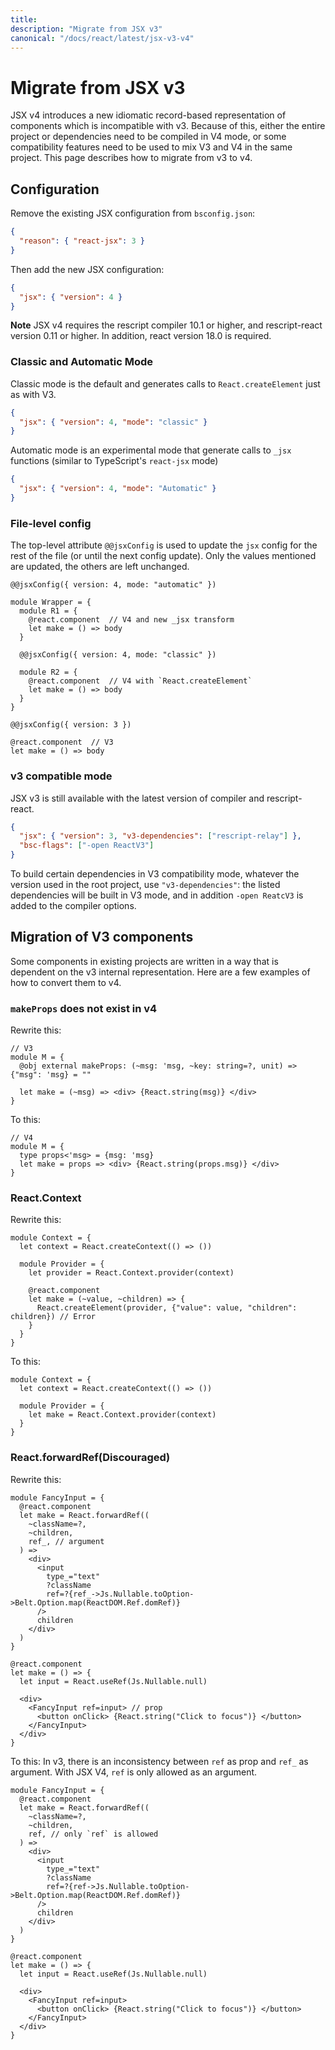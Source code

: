 ```yaml
---
title:
description: "Migrate from JSX v3"
canonical: "/docs/react/latest/jsx-v3-v4"
---
```


# Migrate from JSX v3

JSX v4 introduces a new idiomatic record-based representation of components which is incompatible with v3. Because of this, either the entire project or dependencies need to be compiled in V4 mode, or some compatibility features need to be used to mix V3 and V4 in the same project. This page describes how to migrate from v3 to v4.

## Configuration

Remove the existing JSX configuration from `bsconfig.json`:

```json
{
  "reason": { "react-jsx": 3 }
}
```

Then add the new JSX configuration:

```json
{
  "jsx": { "version": 4 }
}
```

**Note** JSX v4 requires the rescript compiler 10.1 or higher, and rescript-react version 0.11 or higher. In addition, react version 18.0 is required.

### Classic and Automatic Mode

Classic mode is the default and generates calls to `React.createElement` just as with V3.

```json
{
  "jsx": { "version": 4, "mode": "classic" }
}
```

Automatic mode is an experimental mode that generate calls to `_jsx` functions (similar to TypeScript's `react-jsx` mode)

```json
{
  "jsx": { "version": 4, "mode": "Automatic" }
}
```

### File-level config

The top-level attribute `@@jsxConfig` is used to update the `jsx` config for the rest of the file (or until the next config update). Only the values mentioned are updated, the others are left unchanged.

```res
@@jsxConfig({ version: 4, mode: "automatic" })

module Wrapper = {
  module R1 = {
    @react.component  // V4 and new _jsx transform
    let make = () => body
  }

  @@jsxConfig({ version: 4, mode: "classic" })

  module R2 = {
    @react.component  // V4 with `React.createElement`
    let make = () => body
  }
}

@@jsxConfig({ version: 3 })

@react.component  // V3
let make = () => body
```

### v3 compatible mode

JSX v3 is still available with the latest version of compiler and rescript-react.

```json
{
  "jsx": { "version": 3, "v3-dependencies": ["rescript-relay"] },
  "bsc-flags": ["-open ReactV3"]
}
```

To build certain dependencies in V3 compatibility mode, whatever the version used in the root project, use `"v3-dependencies"`: the listed dependencies will be built in V3 mode, and in addition `-open ReatcV3` is added to the compiler options.

## Migration of V3 components

Some components in existing projects are written in a way that is dependent on the v3 internal representation. Here are a few examples of how to convert them to v4.

### `makeProps` does not exist in v4

Rewrite this:

```res
// V3
module M = {
  @obj external makeProps: (~msg: 'msg, ~key: string=?, unit) => {"msg": 'msg} = ""

  let make = (~msg) => <div> {React.string(msg)} </div>
}
```

To this:

```res
// V4
module M = {
  type props<'msg> = {msg: 'msg}
  let make = props => <div> {React.string(props.msg)} </div>
}
```

### React.Context

Rewrite this:

```res
module Context = {
  let context = React.createContext(() => ())

  module Provider = {
    let provider = React.Context.provider(context)

    @react.component
    let make = (~value, ~children) => {
      React.createElement(provider, {"value": value, "children": children}) // Error
    }
  }
}
```

To this:

```res
module Context = {
  let context = React.createContext(() => ())

  module Provider = {
    let make = React.Context.provider(context)
  }
}
```

### React.forwardRef(Discouraged)

Rewrite this:

```res
module FancyInput = {
  @react.component
  let make = React.forwardRef((
    ~className=?,
    ~children,
    ref_, // argument
  ) =>
    <div>
      <input
        type_="text"
        ?className
        ref=?{ref_->Js.Nullable.toOption->Belt.Option.map(ReactDOM.Ref.domRef)}
      />
      children
    </div>
  )
}

@react.component
let make = () => {
  let input = React.useRef(Js.Nullable.null)

  <div>
    <FancyInput ref=input> // prop
      <button onClick> {React.string("Click to focus")} </button>
    </FancyInput>
  </div>
}
```

To this: In v3, there is an inconsistency between `ref` as prop and `ref_` as argument. With JSX V4, `ref` is only allowed as an argument.

```res
module FancyInput = {
  @react.component
  let make = React.forwardRef((
    ~className=?,
    ~children,
    ref, // only `ref` is allowed
  ) =>
    <div>
      <input
        type_="text"
        ?className
        ref=?{ref->Js.Nullable.toOption->Belt.Option.map(ReactDOM.Ref.domRef)}
      />
      children
    </div>
  )
}

@react.component
let make = () => {
  let input = React.useRef(Js.Nullable.null)

  <div>
    <FancyInput ref=input>
      <button onClick> {React.string("Click to focus")} </button>
    </FancyInput>
  </div>
}
```
